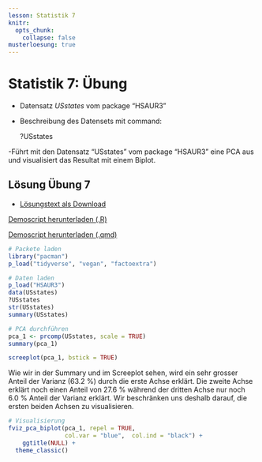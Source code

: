 ```yaml
---
lesson: Statistik 7
knitr:
  opts_chunk: 
    collapse: false
musterloesung: true
---
```



# Statistik 7: Übung

-   Datensatz *USstates* vom package "HSAUR3"

-   Beschreibung des Datensets mit command:

    ?USstates

-Führt mit den Datensatz "USstates" vom package "HSAUR3" eine PCA aus und visualisiert das Resultat mit einem Biplot.

::: {.content-hidden unless-meta="musterloesung"}
::: callout-note
## Lösung Übung 7

- [Lösungstext als Download](Statistik7_Loesung.pdf)

[Demoscript herunterladen (.R)](../purl/Statistik7_Uebung.R){.dld}

[Demoscript herunterladen (.qmd)](../purl/Statistik7_Uebung.qmd){.dld}

```r
# Packete laden
library("pacman")
p_load("tidyverse", "vegan", "factoextra")
```

```r
# Daten laden
p_load("HSAUR3")
data(USstates)
?USstates
str(USstates)
summary(USstates)
```

```r
# PCA durchführen
pca_1 <- prcomp(USstates, scale = TRUE)
summary(pca_1)

screeplot(pca_1, bstick = TRUE)
```

Wie wir in der Summary und im Screeplot sehen, wird ein sehr grosser Anteil der Varianz (63.2 %) durch die erste Achse erklärt. Die zweite Achse erklärt noch einen Anteil von 27.6 % während der dritten Achse nur noch 6.0 % Anteil der Varianz erklärt. Wir beschränken uns deshalb darauf, die ersten beiden Achsen zu visualisieren.

```r
# Visualisierung
fviz_pca_biplot(pca_1, repel = TRUE, 
                col.var = "blue",  col.ind = "black") +
    ggtitle(NULL) +
  theme_classic()
```
:::
:::

